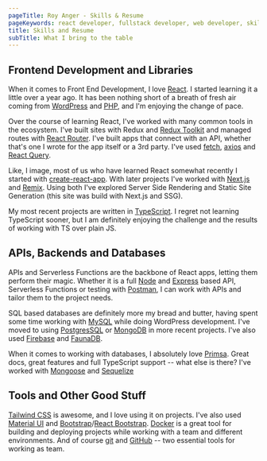 ```yaml
---
pageTitle: Roy Anger - Skills & Resume
pageKeywords: react developer, fullstack developer, web developer, skills, resume
title: Skills and Resume
subTitle: What I bring to the table
---
```


## Frontend Development and Libraries

When it comes to Front End Development, I love [React](https://reactjs.org/). I started learning it a little over a year ago. It has been nothing short of a breath of fresh air coming from [WordPress](https://wordpress.org/) and [PHP](https://www.php.net/), and I'm enjoying the change of pace.

Over the course of learning React, I've worked with many common tools in the ecosystem. I've built sites with Redux and [Redux Toolkit](https://redux-toolkit.js.org/) and managed routes with [React Router](https://reactrouterdotcom.fly.dev/docs/en/v6). I've built apps that connect with an API, whether that's one I wrote for the app itself or a 3rd party. I've used [fetch](https://developer.mozilla.org/en-US/docs/Web/API/Fetch_API/Using_Fetch), [axios](https://axios-http.com/) and [React Query](https://react-query.tanstack.com/).

Like, I image, most of us who have learned React somewhat recently I started with [create-react-app](https://create-react-app.dev/). With later projects I've worked with [Next.js](https://nextjs.org/) and [Remix](https://remix.run/). Using both I've explored Server Side Rendering and Static Site Generation (this site was build with Next.js and SSG).

My most recent projects are written in [TypeScript](https://www.typescriptlang.org/). I regret not learning TypeScript sooner, but I am definitely enjoying the challenge and the results of working with TS over plain JS.

## APIs, Backends and Databases

APIs and Serverless Functions are the backbone of React apps, letting them perform their magic. Whether it is a full [Node](https://nodejs.dev/) and [Express](https://expressjs.com/) based API, Serverless Functions or testing with [Postman](https://www.postman.com/), I can work with APIs and tailor them to the project needs.

SQL based databases are definitely more my bread and butter, having spent some time working with [MySQL](https://www.mysql.com/) while doing WordPress development. I've moved to using [PostgresSQL](https://www.postgresql.org/) or [MongoDB](https://www.mongodb.com/) in more recent projects. I've also used [Firebase](https://firebase.google.com/) and [FaunaDB](https://fauna.com/features).

When it comes to working with databases, I absolutely love [Primsa](https://www.prisma.io/). Great docs, great features and full TypeScript support -- what else is there? I've worked with [Mongoose](https://mongoosejs.com/) and [Sequelize](https://sequelize.org/)

## Tools and Other Good Stuff

[Tailwind CSS](https://tailwindcss.com/) is awesome, and I love using it on projects. I've also used [Material UI](https://mui.com/) and [Bootstrap](https://getbootstrap.com/)/[React Bootstrap](https://react-bootstrap.github.io/). [Docker](https://www.docker.com/) is a great tool for building and deploying projects while working with a team and different environments. And of course [git](https://git-scm.com/) and [GitHub](https://github.com/) -- two essential tools for working as team.

